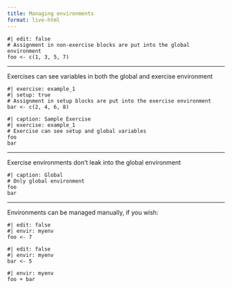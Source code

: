 ```yaml
---
title: Managing environments
format: live-html
---
```


```webr
#| edit: false
# Assignment in non-exercise blocks are put into the global environment
foo <- c(1, 3, 5, 7)
```

----

Exercises can see variables in both the global and exercise environment

```webr
#| exercise: example_1
#| setup: true
# Assignment in setup blocks are put into the exercise environment
bar <- c(2, 4, 6, 8)
```

```webr
#| caption: Sample Exercise
#| exercise: example_1
# Exercise can see setup and global variables
foo
bar
```

---

Exercise environments don't leak into the global environment

```webr
#| caption: Global
# Only global environment
foo
bar
```

----

Environments can be managed manually, if you wish:

```webr
#| edit: false
#| envir: myenv
foo <- 7
```

```webr
#| edit: false
#| envir: myenv
bar <- 5
```

```webr
#| envir: myenv
foo + bar
```
